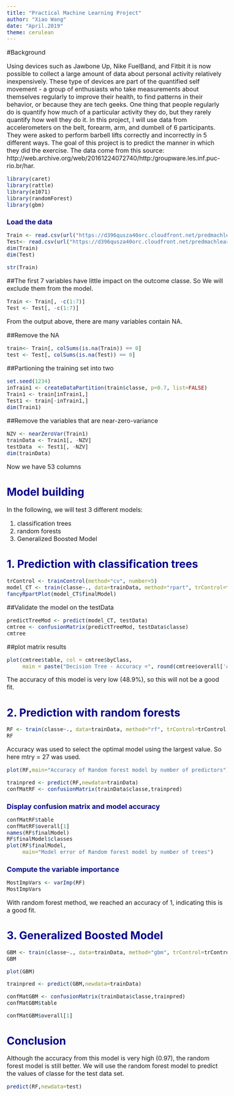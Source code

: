 ---
title: "Practical Machine Learning Project"
author: "Xiao Wang"
date: "April.2019"
theme: cerulean
---

<style type="text/css">

body{ /* Normal  */
      font-size: 16px;
  }

}
h1.title {
  font-size: 38px;
  color: DarkRed;
}
h1 { /* Header 1 */
  font-size: 28px;
  color: DarkBlue;
}
h2 { /* Header 1 */
  font-size: 18px;
  color: DarkBlue;
}
</style>


#Background

Using devices such as Jawbone Up, Nike FuelBand, and Fitbit it is now possible to collect a 
large amount of data about personal activity relatively inexpensively. These type of devices
are part of the quantified self movement - a group of enthusiasts who take measurements about
themselves regularly to improve their health, to find patterns in their behavior, or because
they are tech geeks. One thing that people regularly do is quantify how much of a particular
activity they do, but they rarely quantify how well they do it. In this project, I will
use data from accelerometers on the belt, forearm, arm, and dumbell of 6 participants.
They were asked to perform barbell lifts correctly and incorrectly in 5 different ways.
The goal of this project is to predict the manner in which they did the exercise.
The data come from this source: http://web.archive.org/web/20161224072740/http:/groupware.les.inf.puc-rio.br/har. 
```{r}
library(caret)
library(rattle)
library(e1071)
library(randomForest)
library(gbm)
```

## Load the data
```{r}
Train <- read.csv(url("https://d396qusza40orc.cloudfront.net/predmachlearn/pml-training.csv"),header=TRUE)
Test<- read.csv(url("https://d396qusza40orc.cloudfront.net/predmachlearn/pml-testing.csv"),header=TRUE)
dim(Train)
dim(Test)

str(Train)
```

##The first 7 variables have little impact on the outcome classe. So We will exclude them from the model.
```{r}
Train <- Train[, -c(1:7)]
Test <- Test[, -c(1:7)]
```

From the output above, there are many variables contain NA. 

##Remove the NA
```{r}
train<- Train[, colSums(is.na(Train)) == 0]
test <- Test[, colSums(is.na(Test)) == 0]
```

##Partioning the training set into two
```{r}
set.seed(1234)
inTrain1 <- createDataPartition(train$classe, p=0.7, list=FALSE)
Train1 <- train[inTrain1,]
Test1 <- train[-inTrain1,]
dim(Train1)
```

##Remove the variables that are near-zero-variance
```{r}
NZV <- nearZeroVar(Train1)
trainData <- Train1[, -NZV]
testData  <- Test1[, -NZV]
dim(trainData)
```

Now we have 53 columns

# Model building
In the following, we will test 3 different models:

1. classification trees
2. random forests
3. Generalized Boosted Model

# 1. Prediction with classification trees
```{r}
trControl <- trainControl(method="cv", number=5)
model_CT <- train(classe~., data=trainData, method="rpart", trControl=trControl)
fancyRpartPlot(model_CT$finalModel)
```

##Validate the model on the testData
```{r}
predictTreeMod <- predict(model_CT, testData)
cmtree <- confusionMatrix(predictTreeMod, testData$classe)
cmtree
```

##plot matrix results
```{r}
plot(cmtree$table, col = cmtree$byClass, 
     main = paste("Decision Tree - Accuracy =", round(cmtree$overall['Accuracy'], 4)))
```

The accuracy of this model is very low (48.9%), so this will not be a good fit.

# 2. Prediction with random forests
```{r}
RF <- train(classe~., data=trainData, method="rf", trControl=trControl, verbose=FALSE)
RF
```
Accuracy was used to select the optimal model using  the largest value.
So here mtry = 27 was used.
```{r}
plot(RF,main="Accuracy of Random forest model by number of predictors")

trainpred <- predict(RF,newdata=trainData)
confMatRF <- confusionMatrix(trainData$classe,trainpred)
```
## Display confusion matrix and model accuracy
```{r}
confMatRF$table
confMatRF$overall[1]
names(RF$finalModel)
RF$finalModel$classes
plot(RF$finalModel,
     main="Model error of Random forest model by number of trees")
```
## Compute the variable importance 
```{r}
MostImpVars <- varImp(RF)
MostImpVars
```
With random forest method, we reached an accuracy of 1, indicating this is a good fit.

# 3. Generalized Boosted Model
```{r}
GBM <- train(classe~., data=trainData, method="gbm", trControl=trControl, verbose=FALSE)
GBM

plot(GBM)

trainpred <- predict(GBM,newdata=trainData)

confMatGBM <- confusionMatrix(trainData$classe,trainpred)
confMatGBM$table

confMatGBM$overall[1]
```
# Conclusion
Although the accuracy from this model is very high (0.97), 
the random forest model is still better. We will use the random forest model 
to predict the values of classe for the test data set.
```{r}
predict(RF,newdata=test)
```




